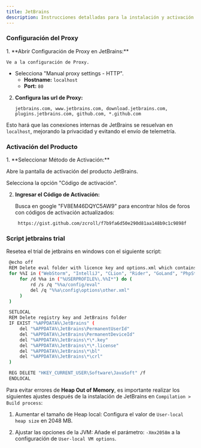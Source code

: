 ```yaml
---
title: JetBrains
description: Instrucciones detalladas para la instalación y activación de productos JetBrains.
---
```


### Configuración del Proxy

<Steps>
1. **Abrir Configuración de Proxy en JetBrains:**


    Ve a la configuración de Proxy.

   - Selecciona "Manual proxy settings - HTTP".
     - **Hostname:** `localhost`
     - **Port:** `80`

2. **Configura las url de Proxy:**

   ```
   jetbrains.com, www.jetbrains.com, download.jetbrains.com, plugins.jetbrains.com, github.com, *.github.com
   ```
</Steps>

Esto hará que las conexiones internas de JetBrains se resuelvan en `localhost`, mejorando la privacidad y evitando el envío de telemetría.

### Activación del Producto

<Steps>
1. **Seleccionar Método de Activación:**

   Abre la pantalla de activación del producto JetBrains.

   Selecciona la opción "Código de activación".

2. **Ingresar el Código de Activación:**

   Busca en google "FV8EM46DQYC5AW9" para encontrar hilos de foros con códigos de activación actualizados:
   ```
    https://gist.github.com/zcroll/f7b9fa6d50e290d81aa148b9c1c9898f
   ```
</Steps>

### Script jetbrains trial

Resetea el trial de jetbrains en windows con el siguiente script:

   ```sh
    @echo off
    REM Delete eval folder with licence key and options.xml which contains a reference to it
    for %%I in ("WebStorm", "IntelliJ", "CLion", "Rider", "GoLand", "PhpStorm", "Resharper", "PyCharm") do (
        for /d %%a in ("%USERPROFILE%\.%%I*") do (
            rd /s /q "%%a/config/eval"
            del /q "%%a\config\options\other.xml"
        )
    )

    SETLOCAL
    REM Delete registry key and JetBrains folder
    IF EXIST "%APPDATA%\JetBrains" (
        del "%APPDATA%\JetBrains\PermanentUserId"
        del "%APPDATA%\JetBrains\PermanentDeviceId"
        del "%APPDATA%\JetBrains\*\*.key"
        del "%APPDATA%\JetBrains\*\*.license"
        del "%APPDATA%\JetBrains\*\bl"
        del "%APPDATA%\JetBrains\*\crl"
    )

    REG DELETE "HKEY_CURRENT_USER\Software\JavaSoft" /f
    ENDLOCAL

   ```

<Aside type="caution" title="Recuerda">

Para evitar errores de **Heap Out of Memory**, es importante realizar los siguientes ajustes después de la instalación de JetBrains en `Compilation > Build process`:

1. Aumentar el tamaño de Heap local: Configura el valor de `User-local heap size` en 2048 MB.

2. Ajustar las opciones de la JVM: Añade el parámetro: `-Xmx2058m` a la configuración de `User-local VM options`.

</Aside>